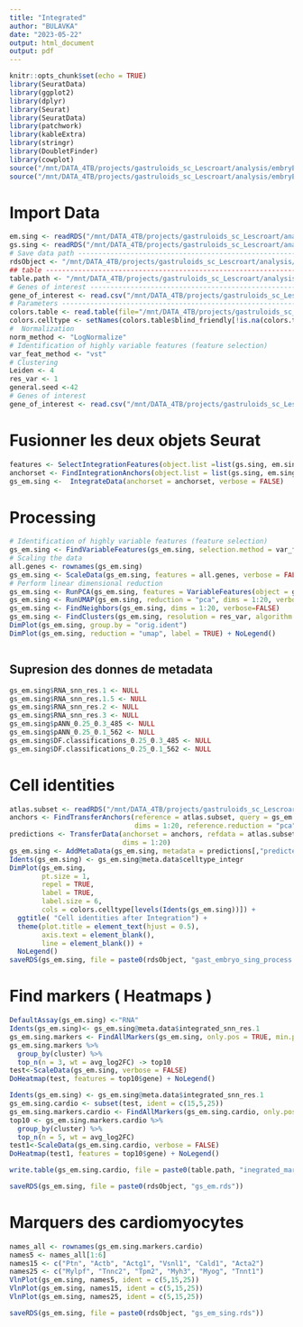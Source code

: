 ```yaml
---
title: "Integrated"
author: "BULAVKA"
date: "2023-05-22"
output: html_document
output: pdf
---
```


```r
knitr::opts_chunk$set(echo = TRUE)
library(SeuratData)
library(ggplot2)
library(dplyr)
library(Seurat)
library(SeuratData)
library(patchwork)
library(kableExtra)
library(stringr)
library(DoubletFinder)
library(cowplot)
source("/mnt/DATA_4TB/projects/gastruloids_sc_Lescroart/analysis/embryE9gastD10/02_scripts/extract_topn.R")
source("/mnt/DATA_4TB/projects/gastruloids_sc_Lescroart/analysis/embryE9gastD10/02_scripts/add_dominantMetadata.R")

```
# Import Data
```r
em.sing <- readRDS("/mnt/DATA_4TB/projects/gastruloids_sc_Lescroart/analysis/embryE9gastD10/50_rdsObjects/embryo_sing_process.rds")
gs.sing <- readRDS("/mnt/DATA_4TB/projects/gastruloids_sc_Lescroart/analysis/embryE9gastD10/50_rdsObjects/gast_sing_process.rds")
# Save data path ---------------------------------------------------------------
rdsObject <- "/mnt/DATA_4TB/projects/gastruloids_sc_Lescroart/analysis/embryE9gastD10/50_rdsObjects/"
## table -----------------------------------------------------------------------
table.path <- "/mnt/DATA_4TB/projects/gastruloids_sc_Lescroart/analysis/embryE9gastD10/53_OutPutTable/"
# Genes of interest ------------------------------------------------------------
gene_of_interest <- read.csv("/mnt/DATA_4TB/projects/gastruloids_sc_Lescroart/analysis/embryE9gastD10/genesOfInterest.tsv", header = FALSE,col.names = c("Genes of interest"))
# Parameters -------------------------------------------------------------------
colors.table <- read.table(file="/mnt/DATA_4TB/projects/gastruloids_sc_Lescroart/analysis/embryE9gastD10/InputTables/ClusterColors.tsv", sep="\t", header=T, comment.char="", as.is=T)
colors.celltype <- setNames(colors.table$blind_friendly[!is.na(colors.table$transferred_identity)], colors.table$transferred_identity[!is.na(colors.table$transferred_identity)])
#  Normalization
norm_method <- "LogNormalize"
# Identification of highly variable features (feature selection)
var_feat_method <- "vst"
# Clustering
Leiden <- 4 
res_var <- 1
general.seed <-42
# Genes of interest
gene_of_interest <- read.csv("/mnt/DATA_4TB/projects/gastruloids_sc_Lescroart/analysis/embryE9gastD10/genesOfInterest.tsv")
```
# Fusionner les deux objets Seurat
```r
features <- SelectIntegrationFeatures(object.list =list(gs.sing, em.sing), verbose = FALSE)
anchorset <- FindIntegrationAnchors(object.list = list(gs.sing, em.sing), dims = 1:20,  anchor.features = features, verbose = FALSE)
gs_em.sing <-  IntegrateData(anchorset = anchorset, verbose = FALSE)

```
# Processing
```r
# Identification of highly variable features (feature selection) 
gs_em.sing <- FindVariableFeatures(gs_em.sing, selection.method = var_feat_method, nfeatures = 2000, verbose = FALSE)
# Scaling the data 
all.genes <- rownames(gs_em.sing) 
gs_em.sing <- ScaleData(gs_em.sing, features = all.genes, verbose = FALSE)
# Perform linear dimensional reduction 
gs_em.sing <- RunPCA(gs_em.sing, features = VariableFeatures(object = gs_em.sing), npcs = 20, nfeatures.print = 10, verbose=TRUE, seed.use=general.seed) # seed.use=NULL
gs_em.sing <- RunUMAP(gs_em.sing, reduction = "pca", dims = 1:20, verbose=FALSE)
gs_em.sing <- FindNeighbors(gs_em.sing, dims = 1:20, verbose=FALSE)
gs_em.sing <- FindClusters(gs_em.sing, resolution = res_var, algorithm = Leiden, random.seed = general.seed, verbose=FALSE)
DimPlot(gs_em.sing, group.by = "orig.ident")
DimPlot(gs_em.sing, reduction = "umap", label = TRUE) + NoLegend()

```
```r

```
## Supresion des donnes de metadata 
```r
gs_em.sing$RNA_snn_res.1 <- NULL
gs_em.sing$RNA_snn_res.1.5 <- NULL
gs_em.sing$RNA_snn_res.2 <- NULL
gs_em.sing$RNA_snn_res.3 <- NULL
gs_em.sing$pANN_0.25_0.3_485 <- NULL
gs_em.sing$pANN_0.25_0.1_562 <- NULL
gs_em.sing$DF.classifications_0.25_0.3_485 <- NULL
gs_em.sing$DF.classifications_0.25_0.1_562 <- NULL
```
# Cell identities
```r
atlas.subset <- readRDS("/mnt/DATA_4TB/projects/gastruloids_sc_Lescroart/analysis/embryE9gastD10/50_rdsObjects/atlas_preprocessed2.rds")
anchors <- FindTransferAnchors(reference = atlas.subset, query = gs_em.sing,
                               dims = 1:20, reference.reduction = "pca")
predictions <- TransferData(anchorset = anchors, refdata = atlas.subset$celltype,
                            dims = 1:20)
gs_em.sing <- AddMetaData(gs_em.sing, metadata = predictions[,"predicted.id"], col.name = "celltype_integr")
Idents(gs_em.sing) <- gs_em.sing@meta.data$celltype_integr
DimPlot(gs_em.sing,
        pt.size = 1,
        repel = TRUE,
        label = TRUE,
        label.size = 6,
        cols = colors.celltype[levels(Idents(gs_em.sing))]) +
  ggtitle( "Cell identities after Integration") +
  theme(plot.title = element_text(hjust = 0.5),
        axis.text = element_blank(),
        line = element_blank()) +
  NoLegend()
saveRDS(gs_em.sing, file = paste0(rdsObject, "gast_embryo_sing_process.rds"))

```
# Find markers ( Heatmaps )
```r

DefaultAssay(gs_em.sing) <-"RNA"
Idents(gs_em.sing)<- gs_em.sing@meta.data$integrated_snn_res.1
gs_em.sing.markers <- FindAllMarkers(gs_em.sing, only.pos = TRUE, min.pct = 0.25, logfc.threshold = 0.25, verbose = FALSE)
gs_em.sing.markers %>%
  group_by(cluster) %>%
  top_n(n = 3, wt = avg_log2FC) -> top10
test<-ScaleData(gs_em.sing, verbose = FALSE)
DoHeatmap(test, features = top10$gene) + NoLegend() 

Idents(gs_em.sing) <- gs_em.sing@meta.data$integrated_snn_res.1
gs_em.sing.cardio <- subset(test, ident = c(15,5,25)) 
gs_em.sing.markers.cardio <- FindAllMarkers(gs_em.sing.cardio, only.pos = TRUE, min.pct = 0.25, logfc.threshold = 0.25, verbose = FALSE)
top10 <- gs_em.sing.markers.cardio %>%
  group_by(cluster) %>%
  top_n(n = 5, wt = avg_log2FC) 
test1<-ScaleData(gs_em.sing.cardio, verbose = FALSE)
DoHeatmap(test1, features = top10$gene) + NoLegend()

write.table(gs_em.sing.cardio, file = paste0(table.path, "inegrated_marquers_cl_5_15_25.csv"))

saveRDS(gs_em.sing, file = paste0(rdsObject, "gs_em.rds"))

```
# Marquers des cardiomyocytes 
```r
names_all <- rownames(gs_em.sing.markers.cardio)
names5 <- names_all[1:6]
names15 <- c("Ptn", "Actb", "Actg1", "Vsnl1", "Cald1", "Acta2")
names25 <- c("Mylpf", "Tnnc2", "Tpm2", "Myh3", "Myog", "Tnnt1")
VlnPlot(gs_em.sing, names5, ident = c(5,15,25))
VlnPlot(gs_em.sing, names15, ident = c(5,15,25))
VlnPlot(gs_em.sing, names25, ident = c(5,15,25))
```

```r
saveRDS(gs_em.sing, file = paste0(rdsObject, "gs_em_sing.rds"))
```

